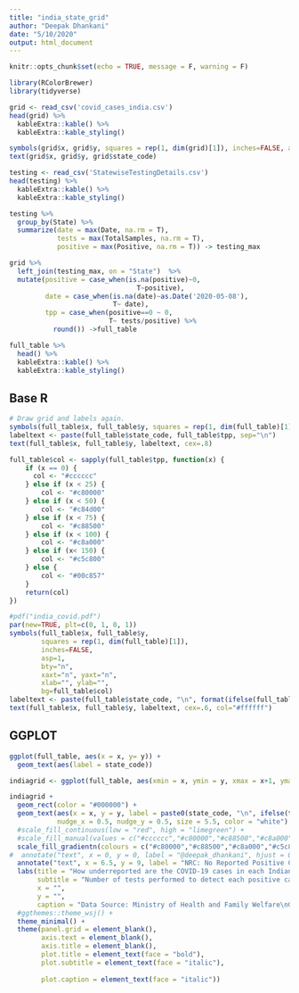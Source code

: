 ```yaml
---
title: "india_state_grid"
author: "Deepak Dhankani"
date: "5/10/2020"
output: html_document
---
```


```r
knitr::opts_chunk$set(echo = TRUE, message = F, warning = F)
```

```r
library(RColorBrewer)
library(tidyverse)

grid <- read_csv('covid_cases_india.csv')
head(grid) %>%
  kableExtra::kable() %>%
  kableExtra::kable_styling()
```

```r

symbols(grid$x, grid$y, squares = rep(1, dim(grid)[1]), inches=FALSE, asp=1, bty="n", xaxt="n", yaxt="n", xlab="", ylab="")
text(grid$x, grid$y, grid$state_code)
```

```r
testing <- read_csv('StatewiseTestingDetails.csv')
head(testing) %>%
  kableExtra::kable() %>%
  kableExtra::kable_styling()
```

```r
testing %>%
  group_by(State) %>%
  summarize(date = max(Date, na.rm = T), 
            tests = max(TotalSamples, na.rm = T),
            positive = max(Positive, na.rm = T)) -> testing_max

grid %>%
  left_join(testing_max, on = "State")  %>%
  mutate(positive = case_when(is.na(positive)~0,
                                T~positive),
         date = case_when(is.na(date)~as.Date('2020-05-08'),
                          T~ date),
         tpp = case_when(positive==0 ~ 0,
                         T~ tests/positive) %>%
           round()) ->full_table

full_table %>%
  head() %>%
  kableExtra::kable() %>%
  kableExtra::kable_styling()
```

## Base R

```r
# Draw grid and labels again.
symbols(full_table$x, full_table$y, squares = rep(1, dim(full_table)[1]), inches=FALSE, asp=1, bty="n", xaxt="n", yaxt="n", xlab="", ylab="")
labeltext <- paste(full_table$state_code, full_table$tpp, sep="\n") 
text(full_table$x, full_table$y, labeltext, cex=.8)
```

```r

full_table$col <- sapply(full_table$tpp, function(x) {
    if (x == 0) {
      col <- "#cccccc"
    } else if (x < 25) {
        col <- "#c80000"
    } else if (x < 50) {
        col <- "#c84d00"
    } else if (x < 75) {
        col <- "#c88500"
    } else if (x < 100) {
        col <- "#c8a000"
    } else if (x< 150) {
        col <- "#c5c800"
    } else {
        col <- "#00c857"
    }
    return(col)
})

#pdf("india_covid.pdf")
par(new=TRUE, plt=c(0, 1, 0, 1))
symbols(full_table$x, full_table$y, 
        squares = rep(1, dim(full_table)[1]), 
        inches=FALSE, 
        asp=1, 
        bty="n", 
        xaxt="n", yaxt="n", 
        xlab="", ylab="", 
        bg=full_table$col)
labeltext <- paste(full_table$state_code, "\n", format(ifelse(full_table$tpp == 0, "NRC", full_table$tpp), 2), sep="") 
text(full_table$x, full_table$y, labeltext, cex=.6, col="#ffffff")


```

## GGPLOT

```r
ggplot(full_table, aes(x = x, y= y)) +
  geom_text(aes(label = state_code))
```

```r
indiagrid <- ggplot(full_table, aes(xmin = x, ymin = y, xmax = x+1, ymax = y+1, fill = ifelse(tpp==0,200, ifelse(tpp>200,200,tpp))))

indiagrid + 
  geom_rect(color = "#000000") +
  geom_text(aes(x = x, y = y, label = paste0(state_code, "\n", ifelse(tpp==0, "NRC", tpp))), 
            nudge_x = 0.5, nudge_y = 0.5, size = 5.5, color = "white") + 
  #scale_fill_continuous(low = "red", high = "limegreen") +
  #scale_fill_manual(values = c("#cccccc","#c80000","#c88500","#c8a000","#c5c800","#00c857")) +
  scale_fill_gradientn(colours = c("#c80000","#c88500","#c8a000","#c5c800","#00c857"), name = "Tests per positive") +
#  annotate("text", x = 0, y = 0, label = "@deepak_dhankani", hjust = 0, size = 3) +
  annotate("text", x = 6.5, y = 9, label = "NRC: No Reported Positive Cases", hjust = 0, size = 5) +
  labs(title = "How underreported are the COVID-19 cases in each Indian state?",
       subtitle = "Number of tests performed to detect each positive case in a state",
       x = "",
       y = "",
       caption = "Data Source: Ministry of Health and Family Welfare\nGovernment of India\nAs of May 9, 2020") +
  #ggthemes::theme_wsj() +
  theme_minimal() + 
  theme(panel.grid = element_blank(), 
        axis.text = element_blank(), 
        axis.title = element_blank(), 
        plot.title = element_text(face = "bold"),
        plot.subtitle = element_text(face = "italic"),
        
        plot.caption = element_text(face = "italic"))
  

```

